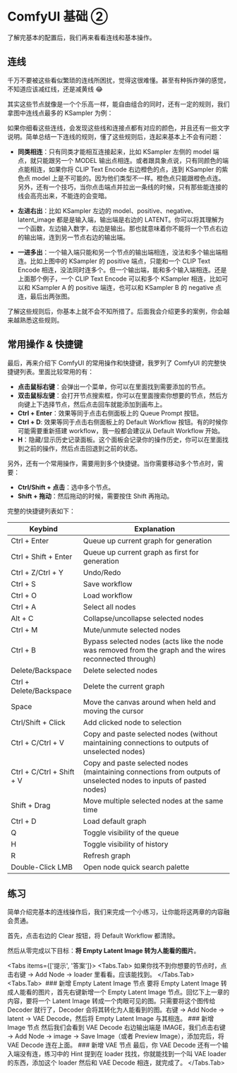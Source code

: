 
# ComfyUI 基础 ➁

了解完基本的配置后，我们再来看看连线和基本操作。

## 连线

千万不要被这些看似繁琐的连线所困扰，觉得这很难懂。甚至有种拆炸弹的感觉，不知道应该减红线，还是减黄线 😂

其实这些节点就像是一个个乐高一样，能自由组合的同时，还有一定的规则，我们拿图中连线点最多的 KSampler 为例：
<br/>
<PhotoProvider>
  <PhotoView src="/comfyui-foundation/003.png">
    <img src="/comfyui-foundation/003.png" alt="" />
  </PhotoView>
</PhotoProvider>

如果你细看这些连线，会发现这些线和连接点都有对应的颜色，并且还有一些文字说明。简单总结一下连线的规则，懂了这些规则后，连起来基本上不会有问题：

- **同类相连**：只有同类才能相互连接起来，比如 KSampler 左侧的 model 端点，就只能跟另一个 MODEL 输出点相连。或者跟具象点说，只有同颜色的端点能相连，如果你将 CLIP Text Encode 右边橙色的点，连到 KSampler 的紫色点 model 上是不可能的。因为他们类型不一样。橙色点只能跟橙色点连。另外，还有一个技巧，当你点击端点并拉出一条线的时候，只有那些能连接的线会高亮出来，不能连的会变暗。

- **左进右出**：比如 KSampler 左边的 model、positive、negative、latent_image 都是是输入端，输出端是右边的 LATENT。你可以将其理解为一个函数，左边输入数字，右边是输出。那也就意味着你不能将一个节点右边的输出端，连到另一节点右边的输出端。

- **一进多出**：一个输入端只能和另一个节点的输出端相连，没法和多个输出端相连。比如上图中的 KSampler 的 positive 端点，只能和一个 CLIP Text Encode 相连，没法同时连多个。但一个输出端，能和多个输入端相连。还是上面那个例子，一个 CLIP Text Encode 可以和多个 KSampler 相连，比如可以和 KSampler A 的 positive 端连，也可以和 KSampler B 的 negative 点连，最后出两张图。

了解这些规则后，你基本上就不会不知所措了。后面我会介绍更多的案例，你会越来越熟悉这些规则。


## 常用操作 & 快捷键

最后，再来介绍下 ComfyUI 的常用操作和快捷键，我罗列了 ComfyUI 的完整快捷键列表。里面比较常用的有：

* **点击鼠标右键**：会弹出一个菜单，你可以在里面找到需要添加的节点。
* **双击鼠标左键**：会打开节点搜索框，你可以在里面搜索你想要的节点，然后方向键上下选择节点，然后点击回车就能添加到画布上。
* **Ctrl + Enter**：效果等同于点击右侧面板上的 Queue Prompt 按钮。
* **Ctrl + D**: 效果等同于点击右侧面板上的 Default Workflow 按钮。有的时候你可能需要重新搭建 workflow，我一般都会建议从 Default Workflow 开始。
* **H**：隐藏/显示历史记录面板。这个面板会记录你的操作历史，你可以在里面找到之前的操作，然后点击回退到之前的状态。

另外，还有一个常用操作，需要用到多个快捷键。当你需要移动多个节点时，需要：
* **Ctrl/Shift + 点击**：选中多个节点。
* **Shift + 拖动**：然后拖动的时候，需要按住 Shift 再拖动。

完整的快捷键列表如下：

| Keybind                   | Explanation                                                                                                        |
|---------------------------|--------------------------------------------------------------------------------------------------------------------|
| Ctrl + Enter              | Queue up current graph for generation                                                                              |
| Ctrl + Shift + Enter      | Queue up current graph as first for generation                                                                     |
| Ctrl + Z/Ctrl + Y         | Undo/Redo                                                                                                          |
| Ctrl + S                  | Save workflow                                                                                                      |
| Ctrl + O                  | Load workflow                                                                                                      |
| Ctrl + A                  | Select all nodes                                                                                                   |
| Alt + C                   | Collapse/uncollapse selected nodes                                                                                 |
| Ctrl + M                  | Mute/unmute selected nodes                                                                                         |
| Ctrl + B                  | Bypass selected nodes (acts like the node was removed from the graph and the wires reconnected through)            |
| Delete/Backspace          | Delete selected nodes                                                                                              |
| Ctrl + Delete/Backspace   | Delete the current graph                                                                                           |
| Space                     | Move the canvas around when held and moving the cursor                                                             |
| Ctrl/Shift + Click        | Add clicked node to selection                                                                                      |
| Ctrl + C/Ctrl + V         | Copy and paste selected nodes (without maintaining connections to outputs of unselected nodes)                     |
| Ctrl + C/Ctrl + Shift + V | Copy and paste selected nodes (maintaining connections from outputs of unselected nodes to inputs of pasted nodes) |
| Shift + Drag              | Move multiple selected nodes at the same time                                                                      |
| Ctrl + D                  | Load default graph                                                                                                 |
| Q                         | Toggle visibility of the queue                                                                                     |
| H                         | Toggle visibility of history                                                                                       |
| R                         | Refresh graph                                                                                                      |
| Double-Click LMB          | Open node quick search palette                                                                                     |

## 练习

简单介绍完基本的连线操作后，我们来完成一个小练习，让你能将这两章的内容融会贯通。

首先，点击右边的 Clear 按钮，将 Default Workflow 都清除。

然后从零完成以下目标：**将 Empty Latent Image 转为人能看的图片**。

<Tabs items={['提示', '答案']}>
  <Tabs.Tab>
    如果你找不到你想要的节点时，点击右键 → Add Node → loader 里看看。应该能找到。
  </Tabs.Tab>
  <Tabs.Tab>
    <PhotoProvider>
      <PhotoView src="/comfyui-foundation/004.png">
        <img src="/comfyui-foundation/004.png" alt="" />
      </PhotoView>
    </PhotoProvider>
    <Steps>
      ### 新增 Empty Latent Image 节点
      要将 Empty Latent Image 转成人能看的图片，首先右键新增一个 Empty Latent Image 节点。回忆下上一章的内容，要将一个 Latent Image 转成一个肉眼可见的图。只需要将这个图传给 Decoder 就行了，Decoder 会将其转化为人能看到的图。右键 → Add Node → latent → VAE Decode，然后将 Empty Latent Image 与其相连。
      ### 新增 Image 节点
      然后我们会看到 VAE Decode 右边输出端是 IMAGE，我们点击右键 → Add Node → image → Save Image（或者 Preview Image），添加完后，将 VAE Decode 连在上面。
      ### 新增 VAE 节点
      最后，你 VAE Decode 还有一个输入端没有连，练习中的 Hint 提到在 loader 找找，你就能找到一个叫 VAE loader 的东西，添加这个 loader 然后和 VAE Decode 相连，就完成了。
    </Steps>
  </Tabs.Tab>
</Tabs>
